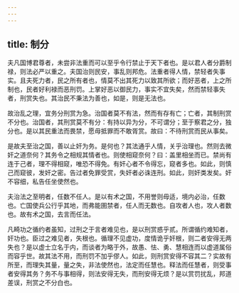 ```yaml
---
---
---
```

title: 制分
---




夫凡国博君尊者，未尝非法重而可以至乎令行禁止于天下者也。是以君人者分爵制禄，则法必严以重之。夫国治则民安，事乱则邦危。法重者得人情，禁轻者失事实。且夫死力者，民之所有者也，情莫不出其死力以致其所欲；而好恶者，上之所制也，民者好利禄而恶刑罚。上掌好恶以御民力，事实不宜失矣，然而禁轻事失者，刑赏失也。其治民不秉法为善也，如是，则是无法也。

故治乱之理，宜务分刑赏为急。治国者莫不有法，然而有存有亡；亡者，其制刑赏不分也。治国者，其刑赏莫不有分：有持以异为分，不可谓分；至于察君之分，独分也。是以其民重法而畏禁，愿毋抵罪而不敢胥赏。故曰：不待刑赏而民从事矣。

是故夫至治之国，善以止奸为务。是何也？其法通乎人情，关乎治理也。然则去微奸之道奈何？其务令之相规其情者也。则使相窥奈何？曰：盖里相坐而已。禁尚有连于己者，理不得相窥，唯恐不得免。有奸心者不令得忘，窥者多也。如此，则慎己而窥彼，发奸之密。告过者免罪受赏，失奸者必诛连刑。如此，则奸类发矣。奸不容细，私告任坐使然也。

夫治法之至明者，任数不任人。是以有术之国，不用誉则毋适，境内必治，任数也。亡国使兵公行乎其地，而弗能圉禁者，任人而无数也。自攻者人也，攻人者数也。故有术之国，去言而任法。

凡畸功之循约者虽知，过刑之于言者难见也，是以刑赏惑乎贰。所谓循约难知者，奸功也。臣过之难见者，失根也。循理不见虚功，度情诡乎奸根，则二者安得无两失也？是以虚士立名于内，而谈者为略于外，故愚、怯、勇、慧相连而以虚道属俗而容乎世。故其法不用，而刑罚不加乎僇人。如此，则刑赏安得不容其二？实故有所至，而理失其量，量之失，非法使然也，法定而任慧也。释法而任慧者，则受事者安得其务？务不与事相得，则法安得无失，而刑安得无烦？是以赏罚扰乱，邦道差误，刑赏之不分白也。